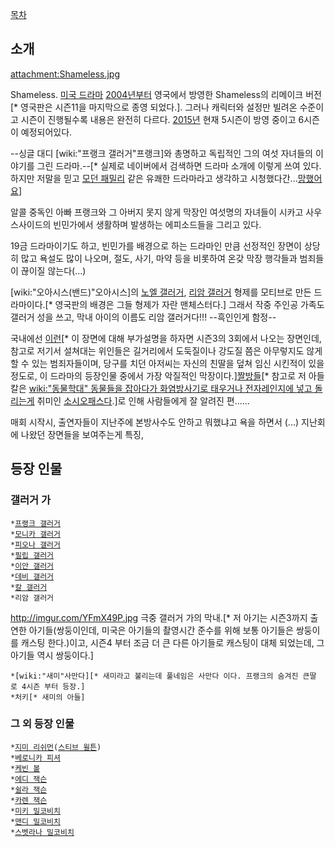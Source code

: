 [[목차]]

== 소개 ==
attachment:Shameless.jpg

Shameless. [[미국 드라마]]
[[2004년]]부터 영국에서 방영한 Shameless의 리메이크 버전[* 영국판은 시즌11을 마지막으로 종영 되었다.]. 그러나 캐릭터와 설정만 빌려온 수준이고 시즌이 진행될수록 내용은 완전히 다르다. [[2015년]] 현재 5시즌이 방영 중이고 6시즌이 예정되어있다.

--싱글 대디 [wiki:"프랭크 갤러거"프랭크]와 총명하고 독립적인 그의 여섯 자녀들의 이야기를 그린 드라마.--[* 실제로 네이버에서 검색하면 드라마 소개에 이렇게 쓰여 있다. 하지만 저말을 믿고 [[모던 패밀리]] 같은 유쾌한 드라마라고 생각하고 시청했다간...[[망했어요]]]

알콜 중독인 아빠 프랭크와 그 아버지 못지 않게 막장인 여섯명의 자녀들이 시카고 사우스사이드의 빈민가에서 생활하며 발생하는 에피소드들을 그리고 있다.

19금 드라마이기도 하고, 빈민가를 배경으로 하는 드라마인 만큼 선정적인 장면이 상당히 많고 욕설도 많이 나오며, 절도, 사기, 마약 등을 비롯하여 온갖 막장 행각들과 범죄들이 끊이질 않는다(...)
 
[wiki:"오아시스(밴드)"오아시스]의 [[노엘 갤러거]], [[리암 갤러거]] 형제를 모티브로 만든 드라마이다.[* 영국판의 배경은 그들 형제가 자란 맨체스터다.] 그래서 작중 주인공 가족도 갤러거 성을 쓰고, 막내 아이의 이름도 리암 갤러거다!!! --흑인인게 함정--

국내에선 [http://www.etorrent.co.kr/bbs/board.php?bo_table=humor_new&wr_id=1114768/ 이런][* 이 장면에 대해 부가설명을 하자면 시즌3의 3회에서 나오는 장면인데, 참고로 저기서 설쳐대는 위인들은 길거리에서 도둑질이나 강도질 쯤은 아무렇지도 않게 할 수 있는 범죄자들이며, 당구를 치던 아저씨는 자신의 친딸을 덮쳐 임신 시킨적이 있을 정도로, 이 드라마의 등장인물 중에서 가장 악질적인 막장이다.][http://etorrent.co.kr/bbs/board.php?bo_table=humor_new&wr_id=1474765/ 짤방들][* 참고로 저 아들 칼은 [[wiki:"동물학대" 동물들을 잡아다가 화염방사기로 태우거나 전자레인지에 넣고 돌리는게 ]] 취미인 [[소시오패스]]다.]로 인해 사람들에게 잘 알려진 편...... 

매회 시작시, 출연자들이 지난주에 본방사수도 안하고 뭐했냐고 욕을 하면서 (...) 지난회에 나왔던 장면들을 보여주는게 특징, 


== 등장 인물 ==

=== 갤러거 가 ===
 *[[프랭크 갤러거]]
 *[[모니카 갤러거]]
 *[[피오나 갤러거]]
 *[[필립 갤러거]]
 *[[이안 갤러거]]
 *[[데비 갤러거]]
 *[[칼 갤러거]]
 *리암 갤러거
http://imgur.com/YFmX49P.jpg
극중 갤러거 가의 막내.[* 저 아기는 시즌3까지 출연한 아기들(쌍둥이인데, 미국은 아기들의 촬영시간 준수를 위해 보통 아기들은 쌍둥이를 캐스팅 한다.)이고, 시즌4 부터 조금 더 큰 다른 아기들로 캐스팅이 대체 되었는데, 그 아기들 역시 쌍둥이다.] 
 *[wiki:"새미"사만다][* 새미라고 불리는데 풀네임은 사만다 이다. 프랭크의 숨겨진 큰딸로 4시즌 부터 등장.]
 *처키[* 새미의 아들]

=== 그 외 등장 인물 ===
 *[[지미 리쉬먼]]([[스티브 윌튼]])
 *[[베로니카 피셔]]
 *[[케빈 볼]]
 *[[에디 잭슨]]
 *[[쉴라 잭슨]]
 *[[카렌 잭슨]]
 *[[미키 밀코비치]]
 *[[맨디 밀코비치]]
 *[[스벳라나 밀코비치]]
